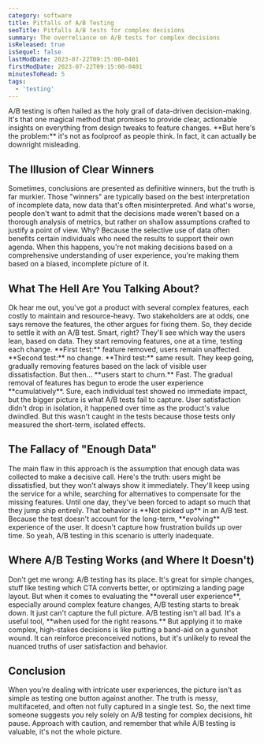 ```yaml
---
category: software
title: Pitfalls of A/B Testing
seoTitle: Pitfalls A/B tests for complex decisions
summary: The overreliance on A/B tests for complex decisions
isReleased: true
isSequel: false
lastModDate: 2023-07-22T09:15:00-0401
firstModDate: 2023-07-22T09:15:00-0401
minutesToRead: 5
tags:
  - 'testing'
---
```


<C>
A/B testing is often hailed as the holy grail of data-driven decision-making. It's that one magical method that promises to provide clear, actionable insights on everything from design tweaks to feature changes. **But here's the problem:** it's not as foolproof as people think. In fact, it can actually be downright misleading.
</C>

<H2>The Illusion of Clear Winners</H2>
<C>
Sometimes, conclusions are presented as definitive winners, but the truth is far murkier. Those "winners" are typically based on the best interpretation of incomplete data, now data that's often misinterpreted. And what's worse, people don't want to admit that the decisions made weren't based on a thorough analysis of metrics, but rather on shallow assumptions crafted to justify a point of view.
</C>

<C>
Why? Because the selective use of data often benefits certain individuals who need the results to support their own agenda. When this happens, you're not making decisions based on a comprehensive understanding of user experience, you're making them based on a biased, incomplete picture of it.
</C>

<H2>What The Hell Are You Talking About?</H2>
<C>
Ok hear me out, you've got a product with several complex features, each costly to maintain and resource-heavy. Two stakeholders are at odds, one says remove the features, the other argues for fixing them. So, they decide to settle it with an A/B test. Smart, right? They'll see which way the users lean, based on data.
</C>

<C>
They start removing features, one at a time, testing each change. **First test:** feature removed, users remain unaffected. **Second test:** no change. **Third test:** same result. They keep going, gradually removing features based on the lack of visible user dissatisfaction.
</C>

<C>
But then… **users start to churn.** Fast. The gradual removal of features has begun to erode the user experience **cumulatively**. Sure, each individual test showed no immediate impact, but the bigger picture is what A/B tests fail to capture. User satisfaction didn't drop in isolation, it happened over time as the product's value dwindled. But this wasn't caught in the tests because those tests only measured the short-term, isolated effects.
</C>

<H2>The Fallacy of "Enough Data"</H2>
<C>
The main flaw in this approach is the assumption that enough data was collected to make a decisive call. Here's the truth: users might be dissatisfied, but they won't always show it immediately. They'll keep using the service for a while, searching for alternatives to compensate for the missing features. Until one day, they've been forced to adapt so much that they jump ship entirely.
</C>

<C>
That behavior is **Not picked up** in an A/B test. Because the test doesn't account for the long-term, **evolving** experience of the user. It doesn't capture how frustration builds up over time. So yeah, A/B testing in this scenario is utterly inadequate.
</C>

<H2>Where A/B Testing Works (and Where It Doesn't)</H2>
<C>
Don't get me wrong: A/B testing has its place. It's great for simple changes, stuff like testing which CTA converts better, or optimizing a landing page layout. But when it comes to evaluating the **overall user experience**, especially around complex feature changes, A/B testing starts to break down. It just can't capture the full picture.
</C>

<C>
A/B testing isn't all bad. It's a useful tool, **when used for the right reasons.** But applying it to make complex, high-stakes decisions is like putting a band-aid on a gunshot wound. It can reinforce preconceived notions, but it's unlikely to reveal the nuanced truths of user satisfaction and behavior.
</C>

<H2>Conclusion</H2>
<C>
When you're dealing with intricate user experiences, the picture isn't as simple as testing one button against another. The truth is messy, multifaceted, and often not fully captured in a single test.
</C>

<C>
So, the next time someone suggests you rely solely on A/B testing for complex decisions, hit pause. Approach with caution, and remember that while A/B testing is valuable, it's not the whole picture.
</C>

